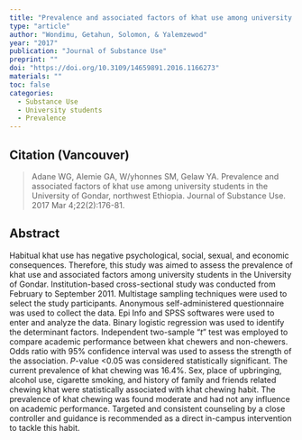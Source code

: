 ```yaml
---
title: "Prevalence and associated factors of khat use among university students in the University of Gondar, northwest Ethiopia."
type: "article"
author: "Wondimu, Getahun, Solomon, & Yalemzewod"
year: "2017"
publication: "Journal of Substance Use"
preprint: ""
doi: "https://doi.org/10.3109/14659891.2016.1166273"
materials: ""
toc: false
categories:
  - Substance Use
  - University students
  - Prevalence
---
```


## Citation (Vancouver)

> Adane WG, Alemie GA, W/yhonnes SM, Gelaw YA. Prevalence and associated factors of khat use among university students in the University of Gondar, northwest Ethiopia. Journal of Substance Use. 2017 Mar 4;22(2):176-81.

## Abstract

Habitual khat use has negative psychological, social, sexual, and economic consequences. Therefore, this study was aimed to assess the prevalence of khat use and associated factors among university students in the University of Gondar. Institution-based cross-sectional study was conducted from February to September 2011. Multistage sampling techniques were used to select the study participants. Anonymous self-administered questionnaire was used to collect the data. Epi Info and SPSS softwares were used to enter and analyze the data. Binary logistic regression was used to identify the determinant factors. Independent two-sample "*t*" test was employed to compare academic performance between khat chewers and non-chewers. Odds ratio with 95% confidence interval was used to assess the strength of the association. *P*-value \<0.05 was considered statistically significant. The current prevalence of khat chewing was 16.4%. Sex, place of upbringing, alcohol use, cigarette smoking, and history of family and friends related chewing khat were statistically associated with khat chewing habit. The prevalence of khat chewing was found moderate and had not any influence on academic performance. Targeted and consistent counseling by a close controller and guidance is recommended as a direct in-campus intervention to tackle this habit.
